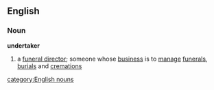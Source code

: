==English==
===Noun===
'''undertaker'''
#a [[funeral director]]; someone whose [[business]] is to [[manage]] [[funeral]]s, [[burial]]s and [[cremation]]s
[[category:English nouns]]